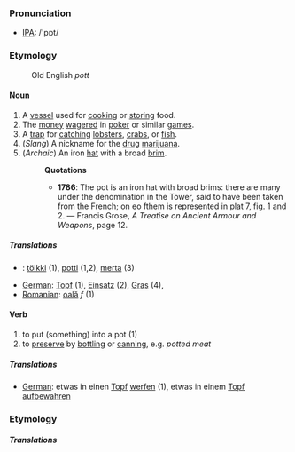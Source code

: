 ===Pronunciation===
* [[IPA]]: /'pɒt/
===Etymology===
:Old English ''pott''

====Noun====

# A [[vessel]] used for [[cook]]ing or [[store|storing]] food.
# The [[money]] [[wager]]ed in [[poker]] or similar [[game]]s.
# A [[trap]] for [[catch]]ing [[lobster]]s, [[crab]]s, or [[fish]].
# (''Slang'') A nickname for the [[drug]] [[marijuana]].
# (''Archaic'') An iron [[hat]] with a broad [[brim]].
#:'''Quotations'''
#:*'''1786''':  The pot is an iron hat with broad brims: there are many under the denomination in the Tower, said to have been taken from the French; on eo fthem is represented in plat 7, fig. 1 and 2. &mdash; Francis Grose, ''A Treatise on Ancient Armour and Weapons'', page 12.

=====Translations=====
*{{fi}}: [[tölkki]] (1), [[potti]] (1,2), [[merta]] (3)
*[[German]]: [[Topf]] (1), [[Einsatz]] (2), [[Gras]] (4), 
*[[Romanian]]: [[oală]] ''f'' (1)

====Verb====

# to put (something) into a pot (1)
# to [[preserve]] by [[bottle|bottling]] or [[can]]ning, e.g. ''potted meat''

=====Translations=====
*[[German]]: etwas in einen [[Topf]] [[werfen]] (1), etwas in einem [[Topf]] [[aufbewahren]]

===Etymology===


=====Translations=====